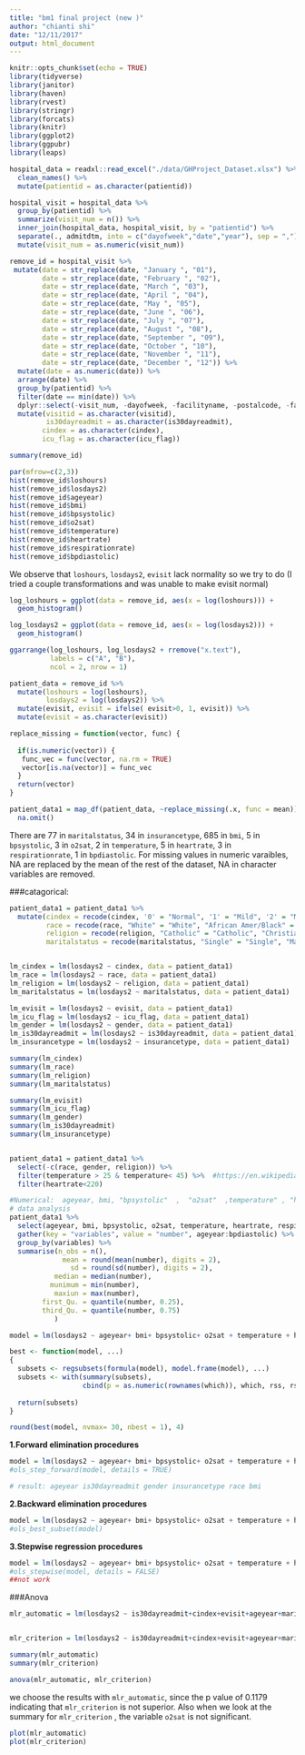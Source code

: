 ```yaml
---
title: "bm1 final project (new )"
author: "chianti shi"
date: "12/11/2017"
output: html_document
---
```


```r
knitr::opts_chunk$set(echo = TRUE)
library(tidyverse)
library(janitor)
library(haven)
library(rvest)
library(stringr)
library(forcats)
library(knitr)
library(ggplot2)
library(ggpubr)
library(leaps)

```


```r
hospital_data = readxl::read_excel("./data/GHProject_Dataset.xlsx") %>%
  clean_names() %>% 
  mutate(patientid = as.character(patientid)) 

hospital_visit = hospital_data %>% 
  group_by(patientid) %>% 
  summarize(visit_num = n()) %>% 
  inner_join(hospital_data, hospital_visit, by = "patientid") %>% 
  separate(., admitdtm, into = c("dayofweek","date","year"), sep = ",") %>% 
  mutate(visit_num = as.numeric(visit_num)) 

remove_id = hospital_visit %>% 
 mutate(date = str_replace(date, "January ", "01"),
        date = str_replace(date, "February ", "02"),
        date = str_replace(date, "March ", "03"),
        date = str_replace(date, "April ", "04"),
        date = str_replace(date, "May ", "05"),
        date = str_replace(date, "June ", "06"),
        date = str_replace(date, "July ", "07"),
        date = str_replace(date, "August ", "08"),
        date = str_replace(date, "September ", "09"),
        date = str_replace(date, "October ", "10"),
        date = str_replace(date, "November ", "11"),
        date = str_replace(date, "December ", "12")) %>% 
  mutate(date = as.numeric(date)) %>% 
  arrange(date) %>% 
  group_by(patientid) %>% 
  filter(date == min(date)) %>% 
  dplyr::select(-visit_num, -dayofweek, -facilityname, -postalcode, -facilityzip, -mews) %>% 
  mutate(visitid = as.character(visitid),
         is30dayreadmit = as.character(is30dayreadmit),
        cindex = as.character(cindex),
        icu_flag = as.character(icu_flag))

```

```r

summary(remove_id)
```


```r
par(mfrow=c(2,3))
hist(remove_id$loshours)
hist(remove_id$losdays2)
hist(remove_id$ageyear)
hist(remove_id$bmi)
hist(remove_id$bpsystolic)
hist(remove_id$o2sat)
hist(remove_id$temperature)
hist(remove_id$heartrate)
hist(remove_id$respirationrate)
hist(remove_id$bpdiastolic)
```

We observe that `loshours`, `losdays2`, `evisit` lack normality so we try to do (I tried a couple transformations and was unable to make evisit normal)


```r
log_loshours = ggplot(data = remove_id, aes(x = log(loshours))) +
  geom_histogram() 

log_losdays2 = ggplot(data = remove_id, aes(x = log(losdays2))) +
  geom_histogram()

ggarrange(log_loshours, log_losdays2 + rremove("x.text"), 
          labels = c("A", "B"),
          ncol = 2, nrow = 1)
```

```r
patient_data = remove_id %>% 
  mutate(loshours = log(loshours),
         losdays2 = log(losdays2)) %>% 
  mutate(evisit, evisit = ifelse( evisit>0, 1, evisit)) %>% 
  mutate(evisit = as.character(evisit))

replace_missing = function(vector, func) {
  
  if(is.numeric(vector)) {
   func_vec = func(vector, na.rm = TRUE)
   vector[is.na(vector)] = func_vec
  }
  return(vector)
}

patient_data1 = map_df(patient_data, ~replace_missing(.x, func = mean)) %>% 
  na.omit() 
```


There are 77 in `maritalstatus`, 34 in `insurancetype`, 685 in `bmi`, 5 in `bpsystolic`, 3 in `o2sat`, 2 in `temperature`, 5 in `heartrate`, 3 in `respirationrate`, 1 in `bpdiastolic`. For missing values in numeric varaibles, NA are replaced by the mean of the rest of the dataset, NA in character variables are removed. 


###catagorical: 

```r
patient_data1 = patient_data1 %>% 
  mutate(cindex = recode(cindex, '0' = "Normal", '1' = "Mild", '2' = "Mild", '3' = "Moderate and Severe", '5' = "Moderate and Severe"),
         race = recode(race, "White" = "White", "African Amer/Black" = "African Amer/Black", "Asian" = "Other", "Native Amer/Alaskan" = "Other", "Natv Hawaii/Pacf Isl" = "Other", "Other/Multiracial" = "Other"),
         religion = recode(religion, "Catholic" = "Catholic", "Christian" = "Christian", "Jewish" = "Other", "No Affiliation" = "Other", "Other" = "Other", "Islam" = "Other", "Hindu" = "Other", "Mormon" = "Other", "Angelican" = "Other", "Hebrew" = "Other", "Non Denominational" = "Other"),
         maritalstatus = recode(maritalstatus, "Single" = "Single", "Married" = "Married", "Widowed" = "Other", "Divorced" = "Other", "Separated" = "Other", "Civil Union" = "Other"))


lm_cindex = lm(losdays2 ~ cindex, data = patient_data1)
lm_race = lm(losdays2 ~ race, data = patient_data1)
lm_religion = lm(losdays2 ~ religion, data = patient_data1)
lm_maritalstatus = lm(losdays2 ~ maritalstatus, data = patient_data1)

lm_evisit = lm(losdays2 ~ evisit, data = patient_data1)
lm_icu_flag = lm(losdays2 ~ icu_flag, data = patient_data1)
lm_gender = lm(losdays2 ~ gender, data = patient_data1)
lm_is30dayreadmit = lm(losdays2 ~ is30dayreadmit, data = patient_data1)
lm_insurancetype = lm(losdays2 ~ insurancetype, data = patient_data1)

summary(lm_cindex)
summary(lm_race)
summary(lm_religion)
summary(lm_maritalstatus)

summary(lm_evisit)
summary(lm_icu_flag)
summary(lm_gender)
summary(lm_is30dayreadmit)
summary(lm_insurancetype)


patient_data1 = patient_data1 %>% 
  select(-c(race, gender, religion)) %>% 
  filter(temperature > 25 & temperature< 45) %>%  #https://en.wikipedia.org/wiki/Human_body_temperature According to Wikkipage, the maxium and minimum temperature which human can endure.
  filter(heartrate<220)
```

```r
#Numerical:  ageyear, bmi, "bpsystolic"  ,  "o2sat"  ,temperature" , "heartrate"       "respirationrate", "bpdiastolic"
# data analysis
patient_data1 %>% 
  select(ageyear, bmi, bpsystolic, o2sat, temperature, heartrate, respirationrate, bpdiastolic) %>%  
  gather(key = "variables", value = "number", ageyear:bpdiastolic) %>% 
  group_by(variables) %>% 
  summarise(n_obs = n(),
             mean = round(mean(number), digits = 2),
               sd = round(sd(number), digits = 2),
           median = median(number),
          munimum = min(number),
           maxiun = max(number),
        first_Qu. = quantile(number, 0.25),
        third_Qu. = quantile(number, 0.75)
           )
```

```r
model = lm(losdays2 ~ ageyear+ bmi+ bpsystolic+ o2sat + temperature + heartrate + respirationrate +bpdiastolic + cindex + evisit + icu_flag + maritalstatus + insurancetype + is30dayreadmit, data = patient_data1 )

best <- function(model, ...) 
{
  subsets <- regsubsets(formula(model), model.frame(model), ...)
  subsets <- with(summary(subsets),
                  cbind(p = as.numeric(rownames(which)), which, rss, rsq, adjr2, cp, bic))
  
  return(subsets)
} 

round(best(model, nvmax= 30, nbest = 1), 4)

```


**1.Forward elimination procedures**
```r
model = lm(losdays2 ~ ageyear+ bmi+ bpsystolic+ o2sat + temperature + heartrate + respirationrate +bpdiastolic + cindex + evisit + icu_flag + maritalstatus + insurancetype + is30dayreadmit, data = patient_data1 )
#ols_step_forward(model, details = TRUE)

# result: ageyear is30dayreadmit gender insurancetype race bmi
```


**2.Backward elimination procedures**
```r
model = lm(losdays2 ~ ageyear+ bmi+ bpsystolic+ o2sat + temperature + heartrate + respirationrate +bpdiastolic + cindex + evisit + icu_flag + maritalstatus + insurancetype + is30dayreadmit, data = patient_data1 )
#ols_best_subset(model)

```

**3.Stepwise regression procedures**
```r
model = lm(losdays2 ~ ageyear+ bmi+ bpsystolic+ o2sat + temperature + heartrate + respirationrate +bpdiastolic + cindex + evisit + icu_flag + maritalstatus + insurancetype + is30dayreadmit, data = patient_data1 )
#ols_stepwise(model, details = FALSE)
##not work
```






###Anova

```r
mlr_automatic = lm(losdays2 ~ is30dayreadmit+cindex+evisit+ageyear+maritalstatus+insurancetype+bpsystolic+temperature+heartrate+respirationrate+bpdiastolic, data = patient_data1)  


mlr_criterion = lm(losdays2 ~ is30dayreadmit+cindex+evisit+ageyear+maritalstatus+insurancetype+bpsystolic+temperature+heartrate+respirationrate+bpdiastolic+o2sat, data = patient_data1)  
```

```r
summary(mlr_automatic)
summary(mlr_criterion)
```


```r
anova(mlr_automatic, mlr_criterion)
```
we choose the results with `mlr_automatic`, since the p value of 0.1179 indicating that  `mlr_criterion` is not superior. Also when we look at the summary for  `mlr_criterion` , the variable `o2sat` is not significant. 


```r
plot(mlr_automatic)
plot(mlr_criterion)
```

